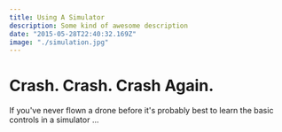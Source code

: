 ```yaml
---
title: Using A Simulator
description: Some kind of awesome description
date: "2015-05-28T22:40:32.169Z"
image: "./simulation.jpg"
---
```

# Crash. Crash. Crash Again.

If you've never flown a drone before it's probably best to learn the basic controls in a simulator ...

